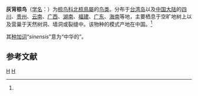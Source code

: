 {{speciesbox
| name = 灰背椋鸟
| status = LC
| status_system = IUCN3.1
| image = Sturnia_sinensis_(Mandarinstar_-_White-shouldered_Starling)_-_Weltvogelpark_Walsrode_2013-03.jpg
| taxon = Sturnia sinensis
| authority = Gmelin, 1788<ref name='id2856'>{{cite web| url =http://www.bioinfo.cn/db05/BjdwSpecies.php?action=view&id=2856| title =灰背椋鸟| work =《中国动物物种编目数据库》| publisher =中国科学院微生物研究所| author =中国科学院动物研究所| accessdate =2009-04-04| deadurl =yes| archiveurl =https://web.archive.org/web/20131203122335/http://www.bioinfo.cn/db05/BjdwSpecies.php?action=view| archivedate =2013-12-03}}</ref>
| synonyms = ''Sturnus sinensis''
}}

'''灰背椋鸟'''（[[学名|学名]]：{{lang|la|''Sturnia sinensis''}}）为[[椋鸟科|椋鸟科]][[北椋鳥屬|北椋鳥屬]]的[[鸟类|鸟类]]。分布于[[台湾岛|台湾岛]]以及[[中国大陆|中国大陆]]的[[四川|四川]]、[[贵州|贵州]]、[[云南|云南]]、[[广西|广西]]、[[湖南|湖南]]、[[福建|福建]]、[[广东|广东]]、[[海南|海南]]等地，主要栖息于空旷地树上以及营巢于天然树洞、墙洞或裂缝中。该物种的模式产地在中国。<ref name='id2856'/>

其[[种加词|种加词]]“''sinensis''”意为“中华的”。

== 参考文献 ==
{{reflist}}
{{Taxonbar|from=Q1588185}}

[[Category:椋鸟属|H]]
[[Category:1788年描述的鸟类|H]]

{{雀形目小作品}}